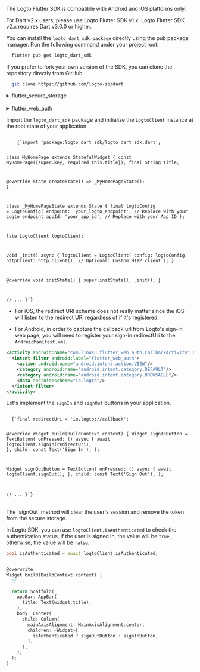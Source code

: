 
<Steps>
<Step title="Install SDK">

<InlineNotification severity="alert">

The Logto Flutter SDK is compatible with Android and iOS platforms only.

For Dart v2.x users, please use Logto Flutter SDK v1.x. Logto Flutter SDK v2.x requires Dart v3.0.0 or higher.

</InlineNotification>

<Tabs>

<TabItem value="pub" label="pub.dev">

You can install the `logto_dart_sdk package` directly using the pub package manager.
Run the following command under your project root:

```sh
  flutter pub get logto_dart_sdk
```

</TabItem>

<TabItem value="github" label="github">

If you prefer to fork your own version of the SDK, you can clone the repository directly from GitHub.

```sh
  git clone https://github.com/logto-io/dart
```

</TabItem>

</Tabs>

</Step>

<Step title="Dependencies and android settings">

<details>

<summary>flutter_secure_storage</summary>

We use [flutter_secure_storage](https://pub.dev/packages/flutter_secure_storage) to implement the cross-platform persistent secure token storage.

- Keychain is used for iOS
- AES encryption is used for Android.

**Config Android version**

Set the `android:minSdkVersion` to 18 in your project's `android/app/build.gradle` file.

```gradle title="android/app/build.gradle"
android {
    ...
    defaultConfig {
        ...
        minSdkVersion 18
        ...
    }
  }
```

**Disable autobackup**

By default Android may backup data on Google Drive automatically. It can cause exception `java.security.InvalidKeyException:Failed to unwrap key`.

To avoid this, you can disable auto backup for your app or exclude `sharedprefs` from the `FlutterSecureStorage`.

1. To disable auto backup, go to your app manifest file and set the `android:allowBackup` and `android:fullBackupContent` attributes to `false`.

   ```xml title="AndroidManifest.xml"
   <manifest ... >
        ...
        <application
          android:allowBackup="false"
          android:fullBackupContent="false"
          ...
        >
            ...
        </application>
    </manifest>
   ```

2. Exclude `sharedprefs` from `FlutterSecureStorage`.

   If you need to keep the `android:fullBackupContent` for your app rather than disabling it, you can exclude the `sharedprefs` directory from the backup.

   See more details in the [Android documentation](https://developer.android.com/identity/data/autobackup#IncludingFiles).

   In your AndroidManifest.xml file, add the android:fullBackupContent attribute to the `<application>` element, as shown in the following example. This attribute points to an XML file that contains backup rules.

   ```xml title="AndroidManifest.xml"
   <application ...
     android:fullBackupContent="@xml/backup_rules">
   </application>
   ```

   Create an XML file called `@xml/backup_rules` in the `res/xml/` directory. In this file, add rules with the `<include>` and `<exclude>` elements. The following sample backs up all shared preferences except device.xml:

   ```xml title="res/xml/backup_rules.xml"
   <?xml version="1.0" encoding="utf-8"?>
   <full-backup-content>
     <exclude domain="sharedpref" path="FlutterSecureStorage"/>
   </full-backup-content>
   ```

Please check [flutter_secure_storage](https://pub.dev/packages/flutter_secure_storage#configure-android-version) for more details.

</details>

<br />

<details>

<summary>flutter_web_auth</summary>

[flutter_web_auth](https://pub.dev/packages/flutter_web_auth) is used behind Logto's flutter SDK. We rely on its webview-based interaction interface to authenticate users.

This plugin uses `ASWebAuthenticationSession` on iOS 12+ and macOS 10.15+, `SFAuthenticationSession` on iOS 11, `Chrome Custom Tabs` on Android and opens a new window on Web.

</details>

</Step>

<Step title="Init Client" subtitle="1 step">

Import the `logto_dart_sdk` package and initialize the `LogtoClient` instance at the root state of your application.

<Code className="language-dart" title="lib/main.dart">
    {`import 'package:logto_dart_sdk/logto_dart_sdk.dart';

class MyHomePage extends StatefulWidget {
  const MyHomePage({super.key, required this.title});
  final String title;

  @override
  State<MyHomePage> createState() => _MyHomePageState();
}

class _MyHomePageState extends State<MyHomePage> {
  final logtoConfig = LogtoConfig(
    endpoint: 'your_logto_endpoint', // Replace with your Logto endpoint
    appId: 'your_app_id', // Replace with your App ID
  );

  late LogtoClient logtoClient;

  void _init() async {
    logtoClient = LogtoClient(
      config: logtoConfig,
      httpClient: http.Client(), // Optional: Custom HTTP client
    );
  }

  @override
  void initState() {
    super.initState();
    _init();
  }

  // ...
}`}
</Code>

</Step>

<Step title="Configure redirect URIs" subtitle="2 steps">

<RedirectUrisNative />

- For iOS, the redirect URI scheme does not really matter since the iOS will listen to the redirect URI regardless of if it's registered.

- For Android, in order to capture the callback url from Logto's sign-in web page, you will need to register your sign-in redirectUri to the `AndroidManifest.xml`.

```xml title="AndroidManifest.xml"
<activity android:name="com.linusu.flutter_web_auth.CallbackActivity" android:exported="true">
  <intent-filter android:label="flutter_web_auth">
    <action android:name="android.intent.action.VIEW"/>
    <category android:name="android.intent.category.DEFAULT"/>
    <category android:name="android.intent.category.BROWSABLE"/>
    <data android:scheme="io.logto"/>
  </intent-filter>
</activity>
```
</Step>

<Step title="Implement sign-in and sign-out" subtitle="2 steps">

Let's implement the `signIn` and `signOut` buttons in your application.

<Code className="language-dart" title="lib/main.dart">
  {`final redirectUri = 'io.logto://callback';

@override
Widget build(BuildContext context) {
  Widget signInButton = TextButton(
    onPressed: () async {
      await logtoClient.signIn(redirectUri);
    },
    child: const Text('Sign In'),
  );

  Widget signOutButton = TextButton(
    onPressed: () async {
      await logtoClient.signOut();
    },
    child: const Text('Sign Out'),
  );

  // ...
}`}
</Code>

<br />

<InlineNotification>
  The `signOut` method will clear the user's session and remove the token from the secure storage.
</InlineNotification>

</Step>

<Step title="Handle authentication status" subtitle="1 step">

In Logto SDK, you can use `logtoClient.isAuthenticated` to check the authentication status, if the
user is signed in, the value will be `true`, otherwise, the value will be `false`.

```dart title="lib/main.dart"
bool isAuthenticated = await logtoClient.isAuthenticated;


@overwrite
Widget build(BuildContext context) {
  // ...

  return Scaffold(
    appBar: AppBar(
      title: Text(widget.title),
    ),
    body: Center(
      child: Column(
        mainAxisAlignment: MainAxisAlignment.center,
        children: <Widget>[
          isAuthenticated ? signOutButton : signInButton,
        ],
      ),
    ),
  );
}
```

</Step>

<Step title="Checkpoint: Test your application">

<Checkpoint />

</Step>

</Steps>
